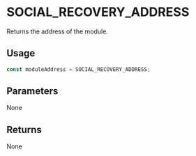 # SOCIAL_RECOVERY_ADDRESS

Returns the address of the module.

## Usage

```typescript copy
const moduleAddress = SOCIAL_RECOVERY_ADDRESS;
```

## Parameters

None

## Returns

None

